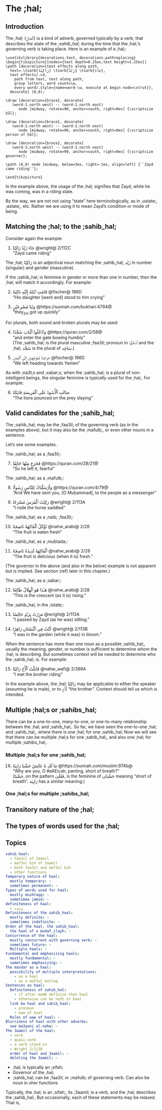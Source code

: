 # The ;hal;

## Introduction

The _;hal;_ 
([ٱلْحَال]{.ar})
is a kind of adverb,
governed typically by a verb,
that describes the state
of the _;sahib_hal;_ 
during the time that the ;hal;'s governing verb is taking place.
<!--
during the action of the ;hal;'s ;3aamil;.
-->
Here is an example of a ;hal;:

```.tikzarabic
\usetikzlibrary{decorations.text, decorations.pathreplacing}
\begin{tikzpicture}[nodes={text depth=0.25ex,text height=1.25ex}]
\path [decoration={text effects along path, 
  text=.\txarb{رَاكِبًا} \txarb{زَيْدٌ} \txarb{جَاءَ},
  text effects/.cd, 
    path from text, text along path,
    group letters, word count=\w,
    every word/.style={name=word-\w, execute at begin node=\strut}},
  decorate] (0,0);

\draw [decoration={brace}, decorate] 
   (word-1.north west) -- (word-1.north east)
      node [midway, rotate=90, anchor=south, right=0ex] {\scriptsize ḥāl};

\draw [decoration={brace}, decorate] 
   (word-2.north west) -- (word-2.north east)
      node [midway, rotate=90, anchor=south, right=0ex] {\scriptsize person of ḥāl};

\draw [decoration={brace}, decorate] 
   (word-3.north west) -- (word-3.north east)
      node [midway, rotate=90, anchor=south, right=0ex] {\scriptsize governor};

\path (0,0) node [midway, below=3ex, right=-1ex, align=left] {``Zayd came riding''};

\end{tikzpicture}
```

In the example above,
the usage of the ;hal; signifies that
Zayd, while he was coming, was in a riding state.

By the way,
we are not not using "state" here terminologically, as in ;ustate;, ;astate;, etc.  Rather we are using it to mean Zayd's condition or mode of being.
<!--
What we mean by
"temporal state of the ;sahib_hal;"
is that
It is a temporary state because Zayd is only described as angry while he is coming.
-->

<!--
Note that, like adverbs in general, the ;hal; is in the ;astate;.
Typically, the ;hal; is an ;sifah;, its ;3aamil; is a verb, and the ;hal; describes the ;sahib_hal;.
But, as we will see later in this chapter ;ia;, sometimes the ;hal; may have differing behavior.
-->

## Matching the ;hal; to the ;sahib_hal;

Consider again the example:

(@) [جَاءَ زَيْدٌ رَاكِبًا]{.ar}
    [@wright@ 2/112C]{.citex}  
    "Zayd came riding"

The ;hal;
[رَاكِبًا]{.ar}
is an adjectival noun matching the ;sahib_hal; [زَيْد]{.ar} in number (singular) and gender (masculine).

If the ;sahib_hal; is feminine in gender or more than one in number, then the ;hal; will match it accordingly.
For example:

(@) [قَامَتِ ٱبْنَتُهُ إِلَيْهِ بَاكِيَةً]{.ar}
    [@fischer@ 196D]{.citex}  
    "His daughter [went and] stood to him crying"

(@) [وَثَبَا مُسْرِعَيْنِ]{.ar}
    [@https://sunnah.com/bukhari:4794@]{.citex}  
    "they~2m~ got up quickly"

For plurals, both sound and broken plurals may be used:

(@) [وَٱدْخُلُوا ٱلْبَابَ سُجَّدًا]{.ar}
    [@https://quran.com/2/58@]{.citex}  
    "and enter the gate bowing humbly"  
    (The ;sahib_hal; is the plural masculine ;faa3il; pronoun in [ٱدْخُلُوا]{.ar} and the ;hal; [سُجَّد]{.ar} is the plural of [سَاجِد]{.ar}.)

(@) [خَرَجْنَا مُتَوَجِّهِينَ إِلَىٰ ٱلْيَمَنِ]{.ar}
    [@fischer@ 196D]{.citex}  
    "We left heading towards Yemen"


As with ;na3t;s and ;xabar;s, when the ;sahib_hal; is a plural of
non-intelligent beings,
the singular feminine is typically used for the ;hal;.
For example:

(@) [صَالَتِ ٱلْأُسُودُ عَلَى ٱلْفَرِيسَةِ فَاتِكَةً]{.ar}  
    "The lions pounced on the prey slaying"

## Valid candidates for the ;sahib_hal;

The ;sahib_hal; may be the ;faa3il; of the governing verb
(as in the examples above),
but it may also be the ;mafulb;,
or even other nouns in a sentence.

Let's see some examples.

The ;sahib_hal; as a ;faa3il;:

(@) [فَخَرَجَ مِنْهَا خَائِفًا]{.ar}
    [@https://quran.com/28/21@]{.citex}  
    "So he left it, fearful"

The ;sahib_hal; as a ;mafulb;:

(@) [وَأَرْسَلْنَاكَ لِلنَّاسِ رَسُولًا]{.ar}
    [@https://quran.com/4/79@]{.citex}  
    "And We have sent you, [O Muḥammad], to the people as a messenger"

(@) [رَكِبْتُ ٱلْفَرَسَ مُسْرَجًا]{.ar}
    [@wright@ 2/113A]{.citex}  
    "I rode the horse saddled"

The ;sahib_hal; as a ;naib; ;faa3il;:

(@) [تُؤْكَلُ ٱلْفَاكِهَةُ نَاضِجَةً]{.ar}
    [@nahw_arabi@ 2/28]{.citex}  
    "The fruit is eaten fresh"

The ;sahib_hal; as a ;mubtada;:

(@) [ٱلْفَاكِهَةُ لَذِيذَةٌ نَاضِجَةً]{.ar}
    [@nahw_arabi@ 2/28]{.citex}  
    "The fruit is delicious (when it is) fresh."

(The governor in the above (and also in the below) example is not apparent but is implied. See section\ (ref) later in this chapter.)

The ;sahib_hal; as a ;xabar;:

(@) [هَـٰذَا هُوَ ٱلْهِلَالُ طَالِعًا]{.ar}
    [@nahw_arabi@ 2/28]{.citex}  
    "This is the crescent (as it is) rising."

The ;sahib_hal; in the ;istate;:

(@) [مَرَرْتُ بِزَيْدٍ جَالِسًا]{.ar}
    [@wright@ 2/113A]{.citex}  
    "I passed by Zayd (as he was) sitting."

(@) [كُنْتُ فِي ٱلْبُسْتَانِ زَاهِرًا]{.ar}
    [@wright@ 2/113B]{.citex}  
    "I was in the garden (while it was) in bloom."

When the sentence has more than one noun as a possible ;sahib_hal;, 
usually the meaning, gender, or number is sufficient to determine whom the ;hal; is describing.
But sometimes context will be needed to determine who the ;sahib_hal; is.
For example:

<!--
(@) [لَقِيتُ ٱلسُّلْطَانَ عِنْدَهُ بَاكِيًا]{.ar}
    [@wright@ 2/113A]{.citex}  
    "I met the sultan in his house, crying."
-->

(@) [قَابَلْتُ ٱلْأَخَ رَاكِبًا]{.ar}
    [@nahw_wafi@ 2/386A]{.citex}  
    "I met the brother riding"

In the example above,
the ;hal;
[رَاكِبًا]{.ar}
may be applicable to either the speaker
(assuming he is male),
or to [ٱلْأَخ]{.ar} "the brother".
Context should tell us which is intended.
<!--
In such cases it is better that the ;sahib_hal; be the one that is closest to the ;hal;.^[@nahw_wafi@ 2/386]
-->

## Multiple ;hal;s or ;sahibs_hal;

There can be a
one-to-one,
many-to-one,
or
one-to-many
relationship between the 
;hal; and ;sahib_hal;.
So far,
we have seen the
one-to-one
;hal; and ;sahib_hal;,
where there is one ;hal; for one ;sahib_hal;
Now we will see that there can be
multiple ;hal;s for one ;sahib_hal;,
and also
one ;hal; for multiple ;sahibs_hal;.

### Multiple ;hal;s for one ;sahib_hal;

(@) [مَا لَكِ يَا عَائِشُ حَشْيَا رَابِيَةً]{.ar}
    [@https://sunnah.com/muslim:974b@]{.citex}  
    "Why are you, O [#eAEicah]{.trn2}, panting, short of breath?"  
    ([حَشْيَا]{.ar}, on the pattern [فَعْلَىٰ]{.ar}, is the feminine of [حَشْيَان]{.ar} meaning "short of breath". [رَابِيَة]{.ar} has a similar meaning.)

### One ;hal;s for multiple ;sahibs_hal;

## Transitory nature of the ;hal;

## The types of words used for the ;hal;

<!--
One ;hal; (appropriately dualized or pluralized) may even suffice for multiple individually mentioned ;sahibs_hal;.
For example:

We will discuss ;hal;s of this type separat
-->

## Topics

```yml
sahib_haal:
  - faa3il of 3aamil
  - maf3ul bih of 3aamil
  - both faa3il and maf3ul bih
  - other functions
Temporary nature of haal:
  mostly temporary: ~
  sometimes permanent: ~
Types of words used for haal:
  mostly mushtaqq: ~
  sometimea jamid: ~
definiteness of haal:
  - وحده
Definiteness of the sahib_haal:
  mostly definite: ~
  sometimes indefinite: ~
Order of the haal, the sahib_haal:
  the haal of a mudaf_ilayh: ~
Concurrence of the haal:
  mostly concurrent with governing verb: ~
  sometimes future: ~
  Multiple haals: ~
Fundamental and emphasizing haals:
  mostly fundamental: ~
  sometimes emphasizing: ~
The masdar as a haal:
  possibility of multiple interpretations:
    - as a haal
    - as a maf3ul mutlaq
Sentences as haal:
  Definiteness of sahib_hal:
    - if after maHD definite then haal
    - otherwise can be na3t or haal
  link bw haal and sahib_haal:
    - pronoun
    - waw of haal
  Rules of waw of haal: ~
Blurriness of haal with other adverbs:
  see ma3aani al-nahw: ~
The 3aamil of the haal:
  - verb
  - quasi-verb
  - a verb stand-in
  - Wright 2/113D
  order of haal and 3aamil: ~
  deleting the 3aamil: ~
```

* ;hal; is typically an ;sifah;
* Governor of the ;hal;
* ;sahib_hal; can be ;faa3il; or ;mafulb; of governing verb. Can also be noun in oher functions

Typically, the ;hal; is an ;sifah;, its ;3aamil; is a verb, and the ;hal; describes the ;sahib_hal;.
But occasionally, each of these statements may be relaxed.
That is,


